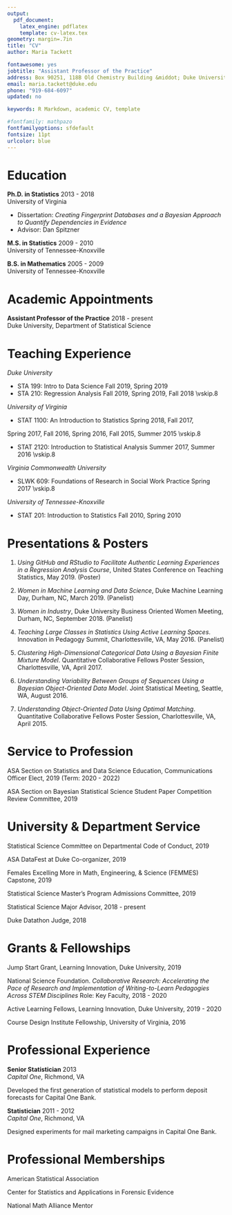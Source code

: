 ```yaml
---
output: 
  pdf_document:
    latex_engine: pdflatex
    template: cv-latex.tex
geometry: margin=.7in
title: "CV"
author: Maria Tackett

fontawesome: yes
jobtitle: "Assistant Professor of the Practice"
address: Box 90251, 118B Old Chemistry Building &middot; Duke University &middot; Durham, NC 27708
email: maria.tackett@duke.edu
phone: "919-684-6097"
updated: no

keywords: R Markdown, academic CV, template

#fontfamily: mathpazo
fontfamilyoptions: sfdefault
fontsize: 11pt
urlcolor: blue
---
```


# Education


**Ph.D. in Statistics** \hfill 2013 - 2018  
University of Virginia

- Dissertation: *Creating Fingerprint Databases and a Bayesian Approach to Quantify Dependencies in Evidence*
- Advisor: Dan Spitzner
\vspace{8pt}

**M.S. in Statistics** \hfill 2009 - 2010  
University of Tennessee-Knoxville
\vspace{8pt}


**B.S. in Mathematics** \hfill 2005 - 2009  
University of Tennessee-Knoxville


# Academic Appointments

**Assistant Professor of the Practice** \hfill 2018 - present \
Duke University, Department of Statistical Science

# Teaching Experience

*Duke University*

- STA 199: Intro to Data Science \hfill Fall 2019, Spring 2019
- STA 210: Regression Analysis \hfill Fall 2019, Spring 2019, Fall 2018
\vskip.8\baselineskip

*University of Virginia*

- STAT 1100: An Introduction to Statistics \hfill Spring 2018, Fall 2017,

\hfill Spring 2017, Fall 2016, Spring 2016, Fall 2015, Summer 2015
\vskip.8\baselineskip

- STAT 2120: Introduction to Statistical Analysis \hfill Summer 2017, Summer 2016
\vskip.8\baselineskip

*Virginia Commonwealth University*

- SLWK 609: Foundations of Research in Social Work Practice \hfill Spring 2017
\vskip.8\baselineskip

*University of Tennessee-Knoxville*

- STAT 201: Introduction to Statistics \hfill Fall 2010, Spring 2010

# Presentations & Posters

1. *Using GitHub and RStudio to Facilitate Authentic Learning Experiences in a Regression Analysis Course*, United States Conference on Teaching Statistics, May 2019. (Poster)

1. *Women in Machine Learning and Data Science*, Duke Machine Learning Day, Durham, NC, March 2019. (Panelist)

3. *Women in Industry*, Duke University Business Oriented Women Meeting, Durham, NC, September 2018. (Panelist)

4. *Teaching Large Classes in Statistics Using Active Learning Spaces*. Innovation in Pedagogy Summit, Charlottesville, VA, May 2016. (Panelist)
 
5. *Clustering High-Dimensional Categorical Data Using a Bayesian Finite Mixture Model*. Quantitative Collaborative Fellows Poster Session, Charlottesville, VA, April 2017.
 
6. *Understanding Variability Between Groups of Sequences Using a Bayesian Object-Oriented Data Model*. Joint Statistical Meeting, Seattle, WA, August 2016.
 
7. *Understanding Object-Oriented Data Using Optimal Matching*. Quantitative Collaborative Fellows Poster Session, Charlottesville, VA, April 2015.


# Service to Profession

ASA Section on Statistics and Data Science Education, Communications Officer Elect, 2019 (Term: 2020 - 2022)

ASA Section on Bayesian Statistical Science Student Paper Competition Review Committee, 2019


# University & Department Service

Statistical Science Committee on Departmental Code of Conduct, 2019

ASA DataFest at Duke Co-organizer, 2019

Females Excelling More in Math, Engineering, & Science (FEMMES) Capstone, 2019

Statistical Science Master's Program Admissions Committee, 2019

Statistical Science Major Advisor, 2018 - present

Duke Datathon Judge, 2018


# Grants & Fellowships

Jump Start Grant, Learning Innovation, Duke University, 2019

National Science Foundation. *Collaborative Research: Accelerating the Pace of Research and Implementation of Writing-to-Learn Pedagogies Across STEM Disciplines* Role: Key Faculty, 2018 - 2020

Active Learning Fellows, Learning Innovation, Duke University, 2019 - 2020

Course Design Institute Fellowship, University of Virginia, 2016

# Professional Experience 

**Senior Statistician** \hfill 2013 \
*Capital One*, Richmond, VA

Developed the first generation of statistical models to perform deposit forecasts for Capital One Bank.
\vspace{8pt}
 
 
**Statistician** \hfill 2011 - 2012 \
*Capital One*, Richmond, VA                                                                   

Designed experiments for mail marketing campaigns in Capital One Bank.

# Professional Memberships

American Statistical Association 

Center for Statistics and Applications in Forensic Evidence

National Math Alliance Mentor
